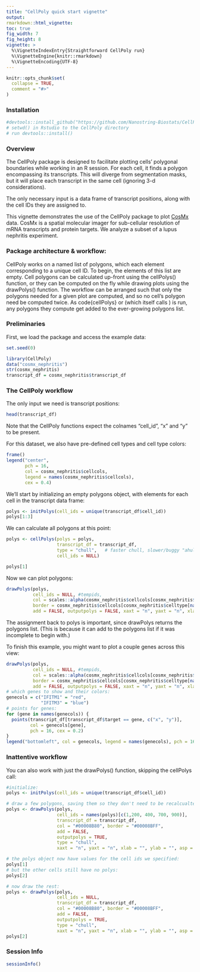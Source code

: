 ```yaml
---
title: "CellPoly quick start vignette"
output: 
rmarkdown::html_vignette: 
toc: true
fig_width: 7 
fig_height: 8 
vignette: >
  %\VignetteIndexEntry{Straightforward CellPoly run}
  %\VignetteEngine{knitr::rmarkdown}
  %\VignetteEncoding{UTF-8}
---
```

<style>
p.caption {
  font-size: 1.5em;
}
</style>
```r
knitr::opts_chunk$set(
  collapse = TRUE,
  comment = "#>"
)
```

### Installation
```r

#devtools::install_github("https://github.com/Nanostring-Biostats/CellPoly")
# setwd() in Rstudio to the CellPoly directory
# run devtools::install()

```   

### Overview

The CellPoly package is designed to facilitate plotting cells' polygonal boundaries 
while working in an R session. For each cell, it finds a polygon encompassing its transcripts. This will diverge from segmentation masks, but it will place each transcript
in the same cell (ignoring 3-d considerations). 

The only necessary input is a data frame of transcript positions, along with the cell IDs 
they are assigned to. 

This vignette demonstrates the use of the CellPoly package to plot [CosMx](https://www.nature.com/articles/s41587-022-01483-z) data. CosMx is a spatial molecular imager for sub-cellular resolution of mRNA transcripts and protein targets. We analyze a subset of a lupus nephritis experiment. 

### Package architecture & workflow:

CellPoly works on a named list of polygons, which each element corresponding to
a unique cell ID. 
To begin, the elements of this list are empty. 
Cell polygons can be calculated up-front using the cellPolys() function,
or they can be computed on the fly while drawing plots using the drawPolys() function.
The workflow can be arranged such that only the polygons needed for a given plot are computed, and so no cell's polygon need be computed twice. 
As code{cellPolys} or \code{drawPolys} (which itself calls \code{cellPolys}) is run, any polygons they compute get added to the ever-growing polygons list. 

### Preliminaries
First, we load the package and access the example data:
```r
set.seed(0)

library(CellPoly)
data("cosmx_nephritis")
str(cosmx_nephritis)
transcript_df = cosmx_nephritis$transcript_df
```

### The CellPoly workflow

The only input we need is transcript positions:

```r
head(transcript_df)
```

Note that the CellPoly functions expect the colnames "cell_id", "x" and "y" to be present.

For this dataset, we also have pre-defined cell types and cell type colors:
```r
frame()
legend("center",
       pch = 16, 
       col = cosmx_nephritis$cellcols, 
       legend = names(cosmx_nephritis$cellcols),
       cex = 0.4)

```

We'll start by initializing an empty polygons object, with elements for each 
cell in the transcript data frame:

```r
polys <- initPolys(cell_ids = unique(transcript_df$cell_id))
polys[1:3]
```

We can calculate all polygons at this point:

```r
polys <- cellPolys(polys = polys,
                   transcript_df = transcript_df,
                   type = "chull",   # faster chull, slower/buggy "ahull" also available
                   cell_ids = NULL)

polys[1]
```

Now we can plot polygons:

```r
drawPolys(polys, 
          cell_ids = NULL, #tempids, 
          col = scales::alpha(cosmx_nephritis$cellcols[cosmx_nephritis$celltype[names(polys)]], 0.5),
          border = cosmx_nephritis$cellcols[cosmx_nephritis$celltype[names(polys)]], 
          add = FALSE, outputpolys = FALSE, xaxt = "n", yaxt = "n", xlab = "", ylab = "", asp = 1)
```

The assignment back to polys is important, since drawPolys returns the polygons list. 
(This is because it can add to the polygons list if it was incomplete to begin with.)


To finish this example, you might want to plot a couple genes across this view:

```r
drawPolys(polys, 
          cell_ids = NULL, #tempids, 
          col = scales::alpha(cosmx_nephritis$cellcols[cosmx_nephritis$celltype[names(polys)]], 0.5),
          border = cosmx_nephritis$cellcols[cosmx_nephritis$celltype[names(polys)]], 
          add = FALSE, outputpolys = FALSE, xaxt = "n", yaxt = "n", xlab = "", ylab = "", asp = 1)
# which genes to show and their colors:
genecols = c("IFITM1" = "red", 
             "IFITM3" = "blue") 
# points for genes:
for (gene in names(genecols)) {
  points(transcript_df[transcript_df$target == gene, c("x", "y")], 
         col = genecols[gene], 
         pch = 16, cex = 0.2)
}
legend("bottomleft", col = genecols, legend = names(genecols), pch = 16, cex = 0.9)


```

### Inattentive workflow

You can also work with just the drawPolys() function, skipping the cellPolys call:

```r
#initialize:
polys <- initPolys(cell_ids = unique(transcript_df$cell_id))

# draw a few polygons, saving them so they don't need to be recalcualted
polys <- drawPolys(polys, 
                   cell_ids = names(polys)[c(1,200, 400, 700, 900)], 
                   transcript_df = transcript_df,
                   col = "#00008B80", border = "#00008BFF", 
                   add = FALSE, 
                   outputpolys = TRUE,
                   type = "chull",
                   xaxt = "n", yaxt = "n", xlab = "", ylab = "", asp = 1)

# the polys object now have values for the cell ids we specified:
polys[1]
# but the other cells still have no polys:
polys[2]

# now draw the rest:
polys <- drawPolys(polys, 
                   cell_ids = NULL,
                   transcript_df = transcript_df,
                   col = "#00008B80", border = "#00008BFF", 
                   add = FALSE, 
                   outputpolys = TRUE,
                   type = "chull",
                   xaxt = "n", yaxt = "n", xlab = "", ylab = "", asp = 1)
polys[2]

```


### Session Info

```r
sessionInfo()
```